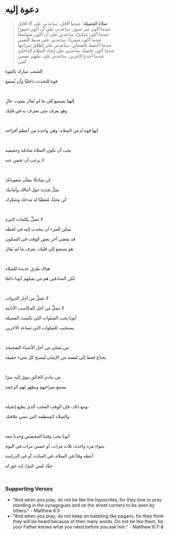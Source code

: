# دعوة إليه

> **صلاة الفضيلة:**
> عندما أقاتل، ساعدني على ألا أقاتل  
> عندما أكون غير صبور، ساعدني على أن أكون صبورًا  
> عندما أكون متكبرًا، ساعدني على أن أكون متواضعًا  
> عندما أكون متمردًا، ساعدني على ضبط النفس  
> عندما أحتفظ بالضغائن، ساعدني على إطلاق سراحها  
> عندما أكون غاضبًا، ساعدني على إيجاد السلام الداخلي  
> عندما أخدع الآخرين، ساعدني على تطهير نفسي  
> آمين  

الشعب مبارك بالقوة  

قوة للتحدث داخليًا وأن يُسمع  

<br />

إلهنا يستمع إلى ما لم يُقال بصوت عالٍ  

وهو يعرف متى تعترف به في قلبك  

<br />

إنها قوة تُدعى الصلاة، وهي واحدة من أعظم أفراحه  

<p></p>

<br />

يجب أن تكون الصلاة صادقة وحقيقية  

لا يرغب أن تخفي عنه  

<br />

كن صادقًا بشأن صعوباتك  

صلِّ بجدية حول آمالك وأمانيك  

كن محبًا، مُعطيًا له مدحك وشكرك  

<p></p>

<br />

لا تصلِّ بكلمات كثيرة  

يمكن للمرء أن يتحدث إليه في لحظة  

قد يقضي آخر بعض الوقت في السكون  

هو يستمع إلى قلبك، يعرف ما لم يُقال  

<br />

هناك طرق عديدة للصلاة  

لكن الصادقين هم من يقبلهم أبونا دائمًا  

<br />

لا تصلِّ من أجل الثروات  

لا تصلِّ من أجل المكاسب الأنانية  

أبونا يحب الصلوات التي تكسب الفضيلة  

يستجيب للصلوات التي تساعد الآخرين  

<br />

من يصلي من أجل الأشياء الصحيحة  

يحتاج فقط إلى لمسة من الإيمان ليصبح كل شيء حقيقة  

<br />

من ينادي الخالق يتوق إليه سرًا  

يسمع صراخهم ويظهر لهم الرحمة  

<br />

ومع ذلك، فإن الوقت المحب الذي يطيع إنجيله،  

والصلاة المنتظمة التي تنمي علاقتك  

<br />

أبونا يحب وقتنا المخصص وحدنا معه  

سواء مرة واحدة، ثلاث مرات، أو خمس مرات في اليوم  

أعطه وقتًا في الصلاة، في العبادة، أو في الدراسة  

حقًا، ليس كثيرًا، إنه حق له  

<br />

### Supporting Verses

- "And when you pray, do not be like the hypocrites, for they love to pray standing in the synagogues and on the street corners to be seen by others." - Matthew 6:5
- "And when you pray, do not keep on babbling like pagans, for they think they will be heard because of their many words. Do not be like them, for your Father knows what you need before you ask him." - Matthew 6:7-8
